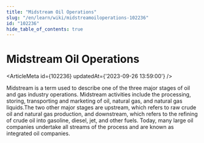 ```yaml
---
title: "Midstream Oil Operations"
slug: "/en/learn/wiki/midstreamoiloperations-102236"
id: "102236"
hide_table_of_contents: true
---
```



# Midstream Oil Operations

<ArticleMeta id={102236} updatedAt={'2023-09-26 13:59:00'} />
<div className='border-solid border-b border-t-0 my-4 border-[var(--ifm-color-gray-300)]' />

Midstream is a term used to describe one of the three major stages of oil and gas industry operations. Midstream activities include the processing, storing, transporting and marketing of oil, natural gas, and natural gas liquids.The two other major stages are upstream, which refers to raw crude oil and natural gas production, and downstream, which refers to the refining of crude oil into gasoline, diesel, jet, and other fuels. Today, many large oil companies undertake all streams of the process and are known as integrated oil companies.
